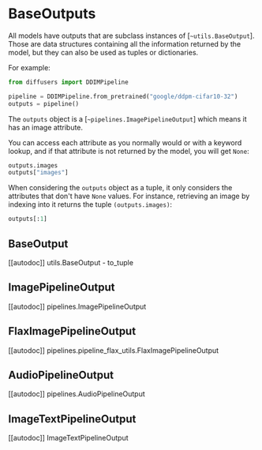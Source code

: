 <!--Copyright 2023 The HuggingFace Team. All rights reserved.

Licensed under the Apache License, Version 2.0 (the "License"); you may not use this file except in compliance with
the License. You may obtain a copy of the License at

http://www.apache.org/licenses/LICENSE-2.0

Unless required by applicable law or agreed to in writing, software distributed under the License is distributed on
an "AS IS" BASIS, WITHOUT WARRANTIES OR CONDITIONS OF ANY KIND, either express or implied. See the License for the
specific language governing permissions and limitations under the License.
-->

# BaseOutputs

All models have outputs that are subclass instances of [`~utils.BaseOutput`]. Those are
data structures containing all the information returned by the model, but they can also be used as tuples or
dictionaries.

For example:

```python
from diffusers import DDIMPipeline

pipeline = DDIMPipeline.from_pretrained("google/ddpm-cifar10-32")
outputs = pipeline()
```

The `outputs` object is a [`~pipelines.ImagePipelineOutput`] which means it has an image attribute.

You can access each attribute as you normally would or with a keyword lookup, and if that attribute is not returned by the model, you will get `None`:

```python
outputs.images
outputs["images"]
```

When considering the `outputs` object as a tuple, it only considers the attributes that don't have `None` values.
For instance, retrieving an image by indexing into it returns the tuple `(outputs.images)`:

```python
outputs[:1]
```

## BaseOutput

[[autodoc]] utils.BaseOutput
    - to_tuple

## ImagePipelineOutput

[[autodoc]] pipelines.ImagePipelineOutput

## FlaxImagePipelineOutput

[[autodoc]] pipelines.pipeline_flax_utils.FlaxImagePipelineOutput

## AudioPipelineOutput

[[autodoc]] pipelines.AudioPipelineOutput

## ImageTextPipelineOutput

[[autodoc]] ImageTextPipelineOutput